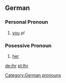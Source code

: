 ==German==

===Personal Pronoun===
# [[you]] ''pl''
===Posessive Pronoun===

# [[her]]

[[Category:German pronouns]]

[[de:ihr]]
[[pt:Ihr]]